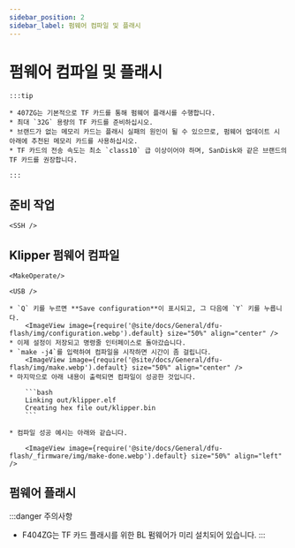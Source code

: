 ```yaml
---
sidebar_position: 2
sidebar_label: 펌웨어 컴파일 및 플래시
---
```




# 펌웨어 컴파일 및 플래시

    :::tip

    * 407ZG는 기본적으로 TF 카드를 통해 펌웨어 플래시를 수행합니다.
    * 최대 `32G` 용량의 TF 카드를 준비하십시오.
    * 브랜드가 없는 메모리 카드는 플래시 실패의 원인이 될 수 있으므로, 펌웨어 업데이트 시 아래에 추천된 메모리 카드를 사용하십시오.
    * TF 카드의 전송 속도는 최소 `class10` 급 이상이어야 하며, SanDisk와 같은 브랜드의 TF 카드를 권장합니다.

    :::



## 준비 작업

    <SSH />

## Klipper 펌웨어 컴파일

    <MakeOperate/>

    <USB />

    * `Q` 키를 누르면 **Save configuration**이 표시되고, 그 다음에 `Y` 키를 누릅니다.
        <ImageView image={require('@site/docs/General/dfu-flash/img/configuration.webp').default} size="50%" align="center" />
    * 이제 설정이 저장되고 명령줄 인터페이스로 돌아갔습니다.
    * `make -j4`를 입력하여 컴파일을 시작하면 시간이 좀 걸립니다.
        <ImageView image={require('@site/docs/General/dfu-flash/img/make.webp').default} size="50%" align="center" />
    * 마지막으로 아래 내용이 출력되면 컴파일이 성공한 것입니다.

        ```bash
        Linking out/klipper.elf
        Creating hex file out/klipper.bin
        ```

    * 컴파일 성공 예시는 아래와 같습니다.

        <ImageView image={require('@site/docs/General/dfu-flash/_firmware/img/make-done.webp').default} size="50%" align="left" />

## 펌웨어 플래시

:::danger 주의사항
* F404ZG는 TF 카드 플래시를 위한 BL 펌웨어가 미리 설치되어 있습니다.
:::

    <TF />

